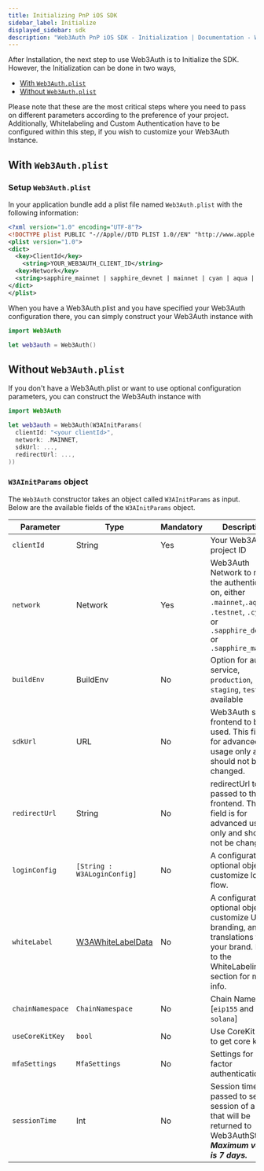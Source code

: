 ```yaml
---
title: Initializing PnP iOS SDK
sidebar_label: Initialize
displayed_sidebar: sdk
description: "Web3Auth PnP iOS SDK - Initialization | Documentation - Web3Auth"
---
```


After Installation, the next step to use Web3Auth is to Initialize the SDK. However, the Initialization can be done in two ways,

- [With `Web3Auth.plist`](#with-web3authplist)
- [Without `Web3Auth.plist`](#without-web3authplist)

Please note that these are the most critical steps where you need to pass on different parameters according to the preference of your project.
Additionally, Whitelabeling and Custom Authentication have to be configured within this step, if you wish to customize your Web3Auth Instance.

## With `Web3Auth.plist`

### Setup `Web3Auth.plist`

In your application bundle add a plist file named `Web3Auth.plist` with the following information:

```xml
<?xml version="1.0" encoding="UTF-8"?>
<!DOCTYPE plist PUBLIC "-//Apple//DTD PLIST 1.0//EN" "http://www.apple.com/DTDs/PropertyList-1.0.dtd">
<plist version="1.0">
<dict>
  <key>ClientId</key>
    <string>YOUR_WEB3AUTH_CLIENT_ID</string>
  <key>Network</key>
  <string>sapphire_mainnet | sapphire_devnet | mainnet | cyan | aqua | testnet</string>
</dict>
</plist>
```

When you have a Web3Auth.plist and you have specified your Web3Auth configuration there, you can simply construct your Web3Auth instance with

```swift
import Web3Auth

let web3auth = Web3Auth()
```

## Without `Web3Auth.plist`

If you don't have a Web3Auth.plist or want to use optional configuration parameters, you can construct the Web3Auth instance with

```swift
import Web3Auth

let web3auth = Web3Auth(W3AInitParams(
  clientId: "<your clientId>",
  network: .MAINNET,
  sdkUrl: ...,
  redirectUrl: ...,
))
```

### `W3AInitParams` object

The `Web3Auth` constructor takes an object called `W3AInitParams` as input. Below are the available fields of the `W3AInitParams` object.

| Parameter        | Type                                         | Mandatory | Description                                                                                                                                   |
| ---------------- | -------------------------------------------- | --------- | --------------------------------------------------------------------------------------------------------------------------------------------- |
| `clientId`       | String                                       | Yes       | Your Web3Auth project ID                                                                                                                      |
| `network`        | Network                                      | Yes       | Web3Auth Network to run the authentication on, either `.mainnet`,`.aqua`, `.testnet`, `.cyan`, or `.sapphire_devnet` or `.sapphire_mainnet`   |
| `buildEnv`       | BuildEnv                                     | No        | Option for auth service, `production`, `staging`, `testing` available                                                                         |
| `sdkUrl`         | URL                                          | No        | Web3Auth sdk frontend to be used. This field is for advanced usage only and should not be changed.                                            |
| `redirectUrl`    | String                                       | No        | redirectUrl to be passed to the SDK frontend. This field is for advanced usage only and should not be changed.                                |
| `loginConfig`    | `[String : W3ALoginConfig]`                  | No        | A configuration optional object to customize login flow.                                                                                      |
| `whiteLabel`     | [W3AWhiteLabelData](/sdk/pnp/ios/whitelabel) | No        | A configuration optional object to customize UI, branding, and translations for your brand. Refer to the WhiteLabeling section for more info. |
| `chainNamespace` | `ChainNamespace`                             | No        | Chain Namespace [`eip155` and `solana`]                                                                                                       |
| `useCoreKitKey`  | `bool`                                       | No        | Use CoreKit Key to get core kit key.                                                                                                          |
| `mfaSettings`    | `MfaSettings`                                | No        | Settings for Multi-factor authentication                                                                                                      |
| `sessionTime`    | Int                                          | No        | Session time to be passed to set the session of a user that will be returned to Web3AuthState. _**Maximum value is 7 days.**_                 |
